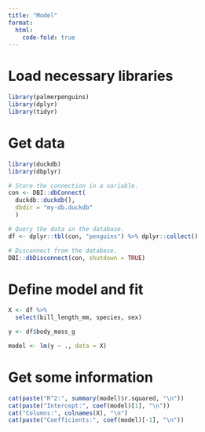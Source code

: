 ```yaml
---
title: "Model"
format:
  html:
    code-fold: true
---
```


# Load necessary libraries
```r
library(palmerpenguins)
library(dplyr)
library(tidyr)
```

# Get data

```r
library(duckdb)
library(dbplyr)

# Store the connection in a variable.
con <- DBI::dbConnect(
  duckdb::duckdb(),
  dbdir = "my-db.duckdb"
  )

# Query the data in the database.
df <- dplyr::tbl(con, "penguins") %>% dplyr::collect()

# Disconnect from the database.
DBI::dbDisconnect(con, shutdown = TRUE)
```

# Define model and fit

```r
X <- df %>% 
  select(bill_length_mm, species, sex)

y <- df$body_mass_g

model <- lm(y ~ ., data = X)
```

# Get some information

```r
cat(paste("R^2:", summary(model)$r.squared, "\n"))
cat(paste("Intercept:", coef(model)[1], "\n"))
cat("Columns:", colnames(X), "\n")
cat(paste("Coefficients:", coef(model)[-1], "\n"))
```